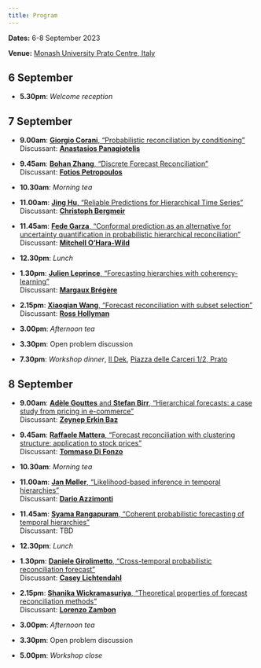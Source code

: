 ```yaml
---
title: Program
---
```


**Dates:** 6-8 September 2023

**Venue:** [Monash University Prato Centre, Italy](https://www.monash.edu/prato)

## 6 September

* **5.30pm**: *Welcome reception*

## 7 September

* **9.00am**: [**Giorgio Corani**, “Probabilistic reconciliation by conditioning”](corani.md)<br>
  Discussant: [**Anastasios Panagiotelis**](https://anastasiospanagiotelis.netlify.app)

* **9.45am**: [**Bohan Zhang**, “Discrete Forecast Reconciliation”](bohanzhang.md)<br>
  Discussant: [**Fotios Petropoulos**](https://researchportal.bath.ac.uk/en/persons/fotios-petropoulos)

* **10.30am**: *Morning tea*

* **11.00am**: [**Jing Hu**, "Reliable Predictions for Hierarchical Time Series"](jinghu.md)<br>
  Discussant: [**Christoph Bergmeir**](https://cbergmeir.com)

* **11.45am**: [**Fede Garza**, "Conformal prediction as an alternative for uncertainty quantification in probabilistic hierarchical reconciliation"](garza.md)<br>
  Discussant: [**Mitchell O'Hara-Wild**](https://mitchelloharawild.com)

* **12.30pm**: *Lunch*

* **1.30pm**: [**Julien Leprince**, "Forecasting hierarchies with coherency-learning"](leprince.md)<br>
  Discussant: [**Margaux Brégère**](https://margauxbregere.github.io)

* **2.15pm**: [**Xiaoqian Wang**, "Forecast reconciliation with subset selection"](xiaoqian.md)<br>
  Discussant: [**Ross Hollyman**]()


* **3.00pm**: *Afternoon tea*
* **3.30pm**: Open problem discussion
* **7.30pm**: *Workshop dinner*, [Il Dek](https://dekitalianbistrot.com/en/dek-prato-2/), [Piazza delle Carceri 1/2, Prato](https://goo.gl/maps/ZLT48fjjcB77qs3VA)

## 8 September

* **9.00am**: [**Adèle Gouttes** and **Stefan Birr**, "Hierarchical forecasts: a case study from pricing in e-commerce"](gouttes.md)<br>
  Discussant: [**Zeynep Erkin Baz**](https://www.linkedin.com/in/zeynep-erkin-baz-51198a21)

* **9.45am**: [**Raffaele Mattera**, "Forecast reconciliation with clustering structure: application to stock prices"](mattera.md)<br>
  Discussant: [**Tommaso Di Fonzo**](https://homes.stat.unipd.it/tommasodifonzo/en/home-2/)

* **10.30am**: *Morning tea*

* **11.00am**: [**Jan Møller**, “Likelihood-based inference in temporal hierarchies”](moeller.md)<br>
  Discussant: [**Dario Azzimonti**](https://sites.google.com/view/darioazzimonti/home)

* **11.45am**: [**Syama Rangapuram**, “Coherent probabilistic forecasting of temporal hierarchies”](rangapuram.md)<br>
  Discussant: TBD

* **12.30pm**: *Lunch*

* **1.30pm**: [**Daniele Girolimetto**, “Cross-temporal probabilistic reconciliation forecast”](girolimetto.md)<br>
  Discussant: [**Casey Lichtendahl**](https://www.linkedin.com/in/casey-lichtendahl-7a2688102)

* **2.15pm**: [**Shanika Wickramasuriya**, “Theoretical properties of forecast reconciliation methods”](shanika.md)<br>
  Discussant: [**Lorenzo Zambon**](https://scholar.google.com/citations?user=vfdwxl8AAAAJ&hl=it)

* **3.00pm**: *Afternoon tea*
* **3.30pm**: Open problem discussion
* **5.00pm**: *Workshop close*
